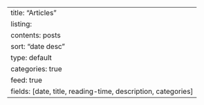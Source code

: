 ---
title: "Articles"
listing:
  contents: posts
  sort: "date desc"
  type: default
  categories: true
  feed: true
  fields: [date, title, reading-time, description, categories]
---